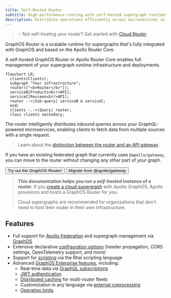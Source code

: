 ```yaml
---
title: Self-Hosted Router
subtitle: High-performance routing with self-hosted supergraph runtimes
description: Distribute operations efficiently across microservices in your federated GraphQL API with the Apollo GraphOS Router or Apollo Router Core. Configure caching, security features, and more.
---
```



<SummitCallout
  topic="router adoption"
  panelName="GraphOS Router Success Stories"
URL="https://reg.summit.graphql.com/flow/apollo/summit24/AttendeePortal/page/catalog/session/1718978817067001IOVg"
/>

> 💡 Not self-hosting your router? Get started with [Cloud Router](/graphos/quickstart/cloud/).

GraphOS Router is a scalable runtime for supergraphs that's fully integrated with GraphOS and based on the Apollo Router Core.

A self-hosted GraphOS Router or Apollo Router Core enables full management of your supergraph runtime infrastructure and deployments.

```mermaid
flowchart LR;
  clients(Clients);
  subgraph "Your infrastructure";
  router(["<b>Router</b>"]);
  serviceB[Products<br/>API];
  serviceC[Reviews<br/>API];
  router -->|Sub-query| serviceB & serviceC;
  end;
  clients -.->|Query| router;
  class clients secondary;
```

The router intelligently distributes inbound queries across your GraphQL-powered microservices, enabling clients to fetch data from multiple sources with a single request.

> Learn about the [distinction between the router and an API gateway](/technotes/TN0037-api-gateways/).


If you have an existing federated graph that currently uses `@apollo/gateway`, you can move to the router without changing any other part of your graph.

<p>
  <Button
    colorScheme="indigo"
    to="/router/quickstart/"
    as={Link}
    style={{
      marginRight: '10px'
    }}
  >
    Try out the GraphOS Router!
  </Button>
  <Button
    colorScheme="gray"
    to="/router/migrating-from-gateway/"
    as={Link}
  >
    Migrate from @apollo/gateway
  </Button>
</p>

> **This documentation helps you run a _self-hosted_ instance of a router.** If you [create a cloud supergraph](/graphos/quickstart/cloud/) with Apollo GraphOS, Apollo provisions and hosts a GraphOS Router for you.
>
> Cloud supergraphs are recommended for organizations that don't need to host their router in their own infrastructure.


## Features

- Full support for [Apollo Federation](/federation/) and supergraph management via [GraphOS](/graphos/)
- Extensive declarative [configuration options](./configuration/overview) (header propagation, CORS settings, OpenTelemetry support, and more)
- Support for [scripting](./customizations/rhai/) via the Rhai scripting language
- Advanced [GraphOS Enterprise features](./enterprise-features), including:
    - Real-time data via [GraphQL subscriptions](./executing-operations/subscription-support/)
    - [JWT authentication](./configuration/authn-jwt)
    - [Distributed caching](./configuration/distributed-caching/) for multi-router fleets
    - Customization in any language via [external coprocessing](./customizations/coprocessor/)
    - [Operation limits](./configuration/operation-limits/)
